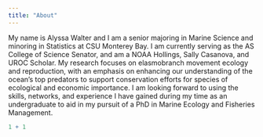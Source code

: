 ```yaml
---
title: "About"
---
```


My name is Alyssa Walter and I am a senior majoring in Marine Science and minoring in Statistics at CSU Monterey Bay. I am currently serving as the AS College of Science Senator, and am a NOAA Hollings, Sally Casanova, and UROC Scholar. My research focuses on elasmobranch movement ecology and reproduction, with an emphasis on enhancing our understanding of the ocean's top predators to support conservation efforts for species of ecological and economic importance. I am looking forward to using the skills, networks, and experience I have gained during my time as an undergraduate to aid in my pursuit of a PhD in Marine Ecology and Fisheries Management.

```r
1 + 1
```
